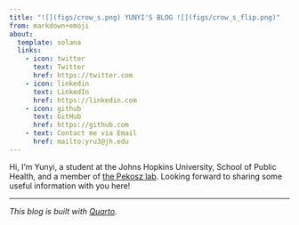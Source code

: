 ```yaml
---
title: "![](figs/crow_s.png) YUNYI'S BLOG ![](figs/crow_s_flip.png)"
from: markdown+emoji
about:
  template: solana
  links:
    - icon: twitter
      text: Twitter
      href: https://twitter.com
    - icon: linkedin
      text: LinkedIn
      href: https://linkedin.com
    - icon: github
      text: GitHub
      href: https://github.com
    - text: Contact me via Email
      href: mailto:yru3@jh.edu
---
```


Hi, I’m Yunyi, a student at the Johns Hopkins University, School of Public Health, and a member of [the Pekosz lab](https://pekoszlab.com/). Looking forward to sharing some useful information with you here!

------------------------------------------------------------------------

*This blog is built with [Quarto](https://quarto.org/)*.

